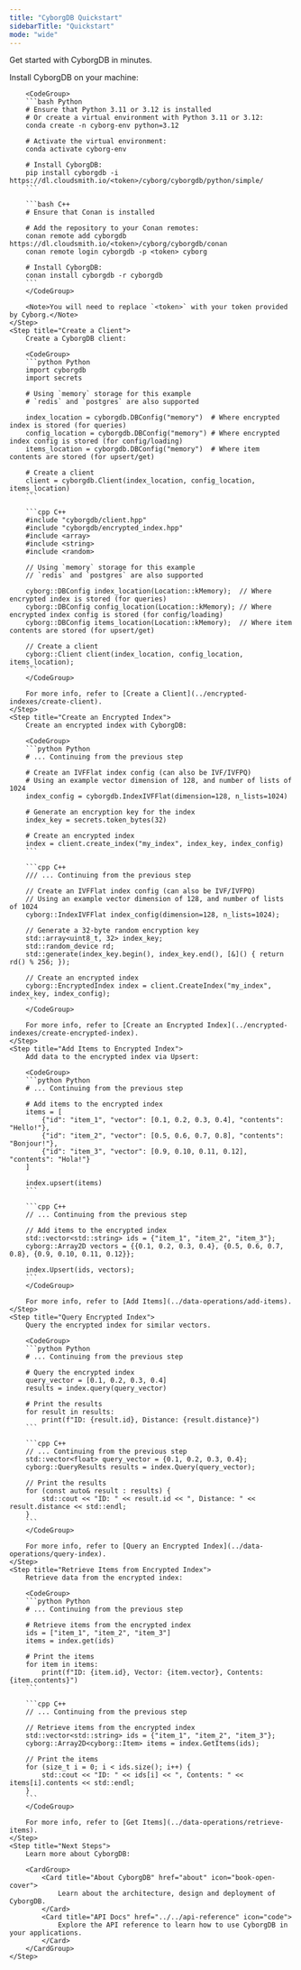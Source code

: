 ```yaml
---
title: "CyborgDB Quickstart"
sidebarTitle: "Quickstart"
mode: "wide"
---
```


Get started with CyborgDB in minutes.

<Steps>
    <Step title="Install CyborgDB">
        Install CyborgDB on your machine:

        <CodeGroup>
        ```bash Python
        # Ensure that Python 3.11 or 3.12 is installed
        # Or create a virtual environment with Python 3.11 or 3.12:
        conda create -n cyborg-env python=3.12

        # Activate the virtual environment:
        conda activate cyborg-env

        # Install CyborgDB:
        pip install cyborgdb -i https://dl.cloudsmith.io/<token>/cyborg/cyborgdb/python/simple/
        ```

        ```bash C++
        # Ensure that Conan is installed

        # Add the repository to your Conan remotes:
        conan remote add cyborgdb https://dl.cloudsmith.io/<token>/cyborg/cyborgdb/conan
        conan remote login cyborgdb -p <token> cyborg

        # Install CyborgDB:
        conan install cyborgdb -r cyborgdb
        ```
        </CodeGroup>

        <Note>You will need to replace `<token>` with your token provided by Cyborg.</Note>
    </Step>
    <Step title="Create a Client">
        Create a CyborgDB client:

        <CodeGroup>
        ```python Python
        import cyborgdb
        import secrets

        # Using `memory` storage for this example
        # `redis` and `postgres` are also supported
        
        index_location = cyborgdb.DBConfig("memory")  # Where encrypted index is stored (for queries)
        config_location = cyborgdb.DBConfig("memory") # Where encrypted index config is stored (for config/loading)
        items_location = cyborgdb.DBConfig("memory")  # Where item contents are stored (for upsert/get)

        # Create a client
        client = cyborgdb.Client(index_location, config_location, items_location)
        ```

        ```cpp C++
        #include "cyborgdb/client.hpp"
        #include "cyborgdb/encrypted_index.hpp"
        #include <array>
        #include <string>
        #include <random>

        // Using `memory` storage for this example
        // `redis` and `postgres` are also supported

        cyborg::DBConfig index_location(Location::kMemory);  // Where encrypted index is stored (for queries)
        cyborg::DBConfig config_location(Location::kMemory); // Where encrypted index config is stored (for config/loading)
        cyborg::DBConfig items_location(Location::kMemory);  // Where item contents are stored (for upsert/get)

        // Create a client
        cyborg::Client client(index_location, config_location, items_location);
        ```
        </CodeGroup>

        For more info, refer to [Create a Client](../encrypted-indexes/create-client).
    </Step>
    <Step title="Create an Encrypted Index">
        Create an encrypted index with CyborgDB:

        <CodeGroup>
        ```python Python
        # ... Continuing from the previous step
        
        # Create an IVFFlat index config (can also be IVF/IVFPQ)
        # Using an example vector dimension of 128, and number of lists of 1024
        index_config = cyborgdb.IndexIVFFlat(dimension=128, n_lists=1024)

        # Generate an encryption key for the index
        index_key = secrets.token_bytes(32)

        # Create an encrypted index
        index = client.create_index("my_index", index_key, index_config)
        ```

        ```cpp C++
        /// ... Continuing from the previous step

        // Create an IVFFlat index config (can also be IVF/IVFPQ)
        // Using an example vector dimension of 128, and number of lists of 1024
        cyborg::IndexIVFFlat index_config(dimension=128, n_lists=1024);

        // Generate a 32-byte random encryption key
        std::array<uint8_t, 32> index_key;
        std::random_device rd;
        std::generate(index_key.begin(), index_key.end(), [&]() { return rd() % 256; });

        // Create an encrypted index
        cyborg::EncryptedIndex index = client.CreateIndex("my_index", index_key, index_config);
        ```
        </CodeGroup>

        For more info, refer to [Create an Encrypted Index](../encrypted-indexes/create-encrypted-index).
    </Step>
    <Step title="Add Items to Encrypted Index">
        Add data to the encrypted index via Upsert:

        <CodeGroup>
        ```python Python
        # ... Continuing from the previous step

        # Add items to the encrypted index
        items = [
            {"id": "item_1", "vector": [0.1, 0.2, 0.3, 0.4], "contents": "Hello!"},
            {"id": "item_2", "vector": [0.5, 0.6, 0.7, 0.8], "contents": "Bonjour!"},
            {"id": "item_3", "vector": [0.9, 0.10, 0.11, 0.12], "contents": "Hola!"}
        ]

        index.upsert(items)
        ```

        ```cpp C++
        // ... Continuing from the previous step

        // Add items to the encrypted index
        std::vector<std::string> ids = {"item_1", "item_2", "item_3"};
        cyborg::Array2D vectors = {{0.1, 0.2, 0.3, 0.4}, {0.5, 0.6, 0.7, 0.8}, {0.9, 0.10, 0.11, 0.12}};

        index.Upsert(ids, vectors);
        ```
        </CodeGroup>

        For more info, refer to [Add Items](../data-operations/add-items).
    </Step>
    <Step title="Query Encrypted Index">
        Query the encrypted index for similar vectors.

        <CodeGroup>
        ```python Python
        # ... Continuing from the previous step

        # Query the encrypted index
        query_vector = [0.1, 0.2, 0.3, 0.4]
        results = index.query(query_vector)

        # Print the results
        for result in results:
            print(f"ID: {result.id}, Distance: {result.distance}")
        ```

        ```cpp C++
        // ... Continuing from the previous step
        std::vector<float> query_vector = {0.1, 0.2, 0.3, 0.4};
        cyborg::QueryResults results = index.Query(query_vector);

        // Print the results
        for (const auto& result : results) {
            std::cout << "ID: " << result.id << ", Distance: " << result.distance << std::endl;
        }
        ```
        </CodeGroup>

        For more info, refer to [Query an Encrypted Index](../data-operations/query-index).
    </Step>
    <Step title="Retrieve Items from Encrypted Index">
        Retrieve data from the encrypted index:

        <CodeGroup>
        ```python Python
        # ... Continuing from the previous step

        # Retrieve items from the encrypted index
        ids = ["item_1", "item_2", "item_3"]
        items = index.get(ids)

        # Print the items
        for item in items:
            print(f"ID: {item.id}, Vector: {item.vector}, Contents: {item.contents}")
        ```

        ```cpp C++
        // ... Continuing from the previous step

        // Retrieve items from the encrypted index
        std::vector<std::string> ids = {"item_1", "item_2", "item_3"};
        cyborg::Array2D<cyborg::Item> items = index.GetItems(ids);

        // Print the items
        for (size_t i = 0; i < ids.size(); i++) {
            std::cout << "ID: " << ids[i] << ", Contents: " << items[i].contents << std::endl;
        }
        ```
        </CodeGroup>

        For more info, refer to [Get Items](../data-operations/retrieve-items).
    </Step>
    <Step title="Next Steps">
        Learn more about CyborgDB:

        <CardGroup>
            <Card title="About CyborgDB" href="about" icon="book-open-cover">
                Learn about the architecture, design and deployment of CyborgDB.
            </Card>
            <Card title="API Docs" href="../../api-reference" icon="code">
                Explore the API reference to learn how to use CyborgDB in your applications.
            </Card>
        </CardGroup>
    </Step>
</Steps>

